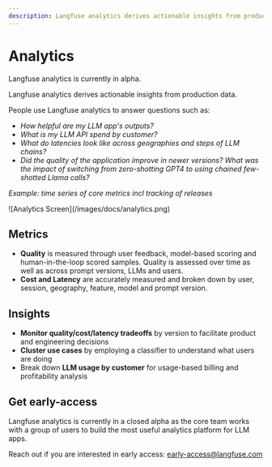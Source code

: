 ```yaml
---
description: Langfuse analytics derives actionable insights from production data. Currently in closed alpha.
---
```


# Analytics


<Callout type="info" emoji="ℹ️">
  Langfuse analytics is currently in alpha.
</Callout>

Langfuse analytics derives actionable insights from production data.

People use Langfuse analytics to answer questions such as:

- _How helpful are my LLM app's outputs?_
- _What is my LLM API spend by customer?_
- _What do latencies look like across geographies and steps of LLM chains?_
- _Did the quality of the application improve in newer versions? What was the impact of switching from zero-shotting GPT4 to using chained few-shotted Llama calls?_

_Example: time series of core metrics incl tracking of releases_

<Frame>![Analytics Screen](/images/docs/analytics.png)</Frame>

## Metrics

- **Quality** is measured through user feedback, model-based scoring and human-in-the-loop scored samples. Quality is assessed over time as well as across prompt versions, LLMs and users.
- **Cost and Latency** are accurately measured and broken down by user, session, geography, feature, model and prompt version.

## Insights

- **Monitor quality/cost/latency tradeoffs** by version to facilitate product and engineering decisions
- **Cluster use cases** by employing a classifier to understand what users are doing
- Break down **LLM usage by customer** for usage-based billing and profitability analysis

## Get early-access

Langfuse analytics is currently in a closed alpha as the core team works with a group of users to build the most useful analytics platform for LLM apps.

Reach out if you are interested in early access: early-access@langfuse.com

